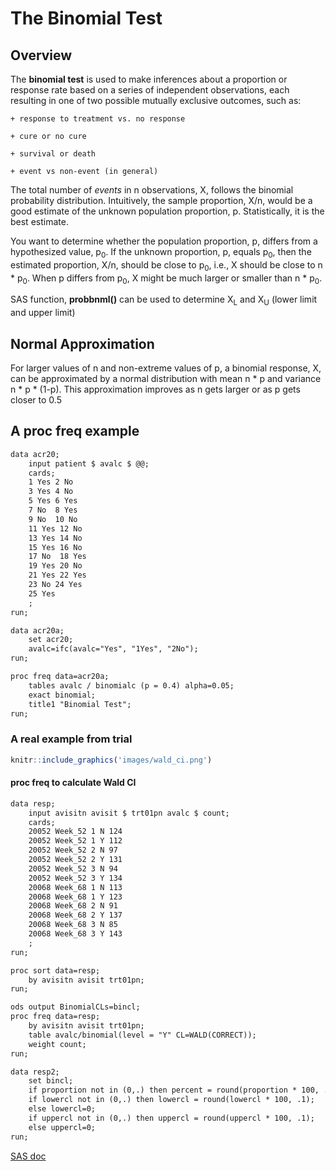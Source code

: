 # The Binomial Test

## Overview

The **binomial test** is used to make inferences about a proportion or response 
rate based on a series of independent observations, each resulting in one of two
possible mutually exclusive outcomes, such as: 

    + response to treatment vs. no response

    + cure or no cure

    + survival or death

    + event vs non-event (in general)

The total number of *events* in n observations, X, follows the binomial probability
distribution. Intuitively, the sample proportion, X/n, would be a good estimate of
the unknown population proportion, p. Statistically, it is the best estimate.


You want to determine whether the population proportion, p, differs from a 
hypothesized value, p~0~. If the unknown proportion, p, equals p~0~, then the estimated proportion, X/n, 
should be close to p~0~, i.e., X should be close to n * p~0~. When p differs from p~0~, 
X might be much larger or smaller than n * p~0~.

SAS function, **probbnml()** can be used to determine X~L~ and X~U~ (lower limit and 
upper limit)

## Normal Approximation
For larger values of n and non-extreme values of p, a binomial response, X, can be 
approximated by a normal distribution with mean n * p and variance n * p * (1-p). This
approximation improves as n gets larger or as p gets closer to 0.5


## A proc freq example

```markdown
data acr20;
    input patient $ avalc $ @@;
    cards;
    1 Yes 2 No
    3 Yes 4 No
    5 Yes 6 Yes
    7 No  8 Yes
    9 No  10 No
    11 Yes 12 No
    13 Yes 14 No
    15 Yes 16 No
    17 No  18 Yes
    19 Yes 20 No
    21 Yes 22 Yes
    23 No 24 Yes
    25 Yes
    ;
run;

data acr20a;
    set acr20;
    avalc=ifc(avalc="Yes", "1Yes", "2No");
run;

proc freq data=acr20a;
    tables avalc / binomialc (p = 0.4) alpha=0.05;
    exact binomial;
    title1 "Binomial Test";
run;
```
### A real example from trial

```r
knitr::include_graphics('images/wald_ci.png')
```

#### proc freq to calculate Wald CI

```markdown
data resp;
    input avisitn avisit $ trt01pn avalc $ count;
    cards;
    20052 Week_52 1 N 124
    20052 Week_52 1 Y 112
    20052 Week_52 2 N 97
    20052 Week_52 2 Y 131
    20052 Week_52 3 N 94
    20052 Week_52 3 Y 134
    20068 Week_68 1 N 113
    20068 Week_68 1 Y 123
    20068 Week_68 2 N 91
    20068 Week_68 2 Y 137
    20068 Week_68 3 N 85
    20068 Week_68 3 Y 143
    ;
run;

proc sort data=resp;
    by avisitn avisit trt01pn;
run;

ods output BinomialCLs=bincl;  
proc freq data=resp;
    by avisitn avisit trt01pn;
    table avalc/binomial(level = "Y" CL=WALD(CORRECT)); 
    weight count;
run;

data resp2;
    set bincl;
    if proportion not in (0,.) then percent = round(proportion * 100, .1);
    if lowercl not in (0,.) then lowercl = round(lowercl * 100, .1); 
    else lowercl=0;
    if uppercl not in (0,.) then uppercl = round(uppercl * 100, .1); 
    else uppercl=0;
run;
```
[SAS doc](https://documentation.sas.com/?cdcId=pgmsascdc&cdcVersion=9.4_3.5&docsetId=procstat&docsetTarget=procstat_freq_syntax08.htm&locale=en#procstat.freq.freqbwald)